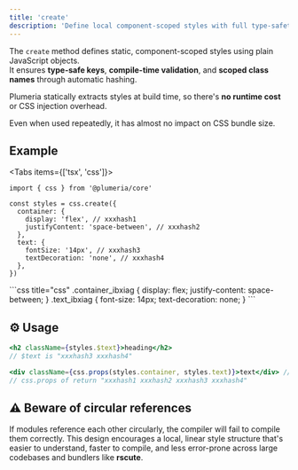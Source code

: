 ```yaml
---
title: 'create'
description: 'Define local component-scoped styles with full type-safety and static generation.'
---
```



The `create` method defines static, component-scoped styles using plain JavaScript objects.  
It ensures **type-safe keys**, **compile-time validation**, and **scoped class names** through automatic hashing.

Plumeria statically extracts styles at build time, so there's **no runtime cost** or CSS injection overhead.

<Callout title="Atomic API">
Even when used repeatedly, it has almost no impact on CSS bundle size.
</Callout>

## Example

<Tabs items={['tsx', 'css']}>
  <Tab>

```tsx title="TypeScript"
import { css } from '@plumeria/core'

const styles = css.create({
  container: {
    display: 'flex', // xxxhash1
    justifyContent: 'space-between', // xxxhash2
  },
  text: {
    fontSize: '14px', // xxxhash3
    textDecoration: 'none', // xxxhash4
  },
})
```
</Tab>
<Tab>
```css title="css"
.container_ibxiag {
  display: flex;
  justify-content: space-between;
}
.text_ibxiag {
  font-size: 14px;
  text-decoration: none;
}
```
</Tab>
</Tabs>

## ⚙️ Usage

```jsx title="JSX"
<h2 className={styles.$text}>heading</h2>
// $text is "xxxhash3 xxxhash4"

<div className={css.props(styles.container, styles.text)}>text</div> // object to string
// css.props of return "xxxhash1 xxxhash2 xxxhash3 xxxhash4"
```

## ⚠️ Beware of circular references
If modules reference each other circularly, the compiler will fail to compile them correctly.
This design encourages a local, linear style structure that's easier to understand, faster to compile, and less error-prone across large codebases and bundlers like **rscute**.